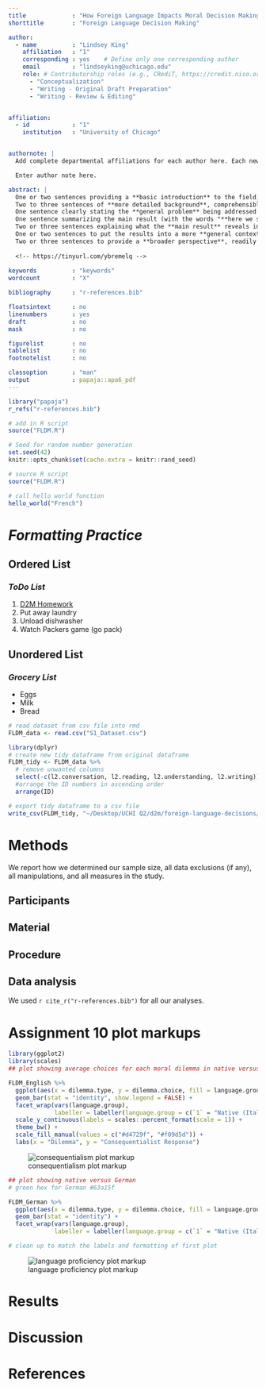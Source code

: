 ```yaml
---
title             : "How Foreign Language Impacts Moral Decision Making"
shorttitle        : "Foreign Language Decision Making"

author: 
  - name          : "Lindsey King"
    affiliation   : "1"
    corresponding : yes    # Define only one corresponding author
    email         : "lindseyking@uchicago.edu"
    role: # Contributorship roles (e.g., CRediT, https://credit.niso.org/)
      - "Conceptualization"
      - "Writing - Original Draft Preparation"
      - "Writing - Review & Editing"


affiliation:
  - id            : "1"
    institution   : "University of Chicago"


authornote: |
  Add complete departmental affiliations for each author here. Each new line herein must be indented, like this line.

  Enter author note here.

abstract: |
  One or two sentences providing a **basic introduction** to the field,  comprehensible to a scientist in any discipline.
  Two to three sentences of **more detailed background**, comprehensible  to scientists in related disciplines.
  One sentence clearly stating the **general problem** being addressed by  this particular study.
  One sentence summarizing the main result (with the words "**here we show**" or their equivalent).
  Two or three sentences explaining what the **main result** reveals in direct comparison to what was thought to be the case previously, or how the  main result adds to previous knowledge.
  One or two sentences to put the results into a more **general context**.
  Two or three sentences to provide a **broader perspective**, readily comprehensible to a scientist in any discipline.
  
  <!-- https://tinyurl.com/ybremelq -->
  
keywords          : "keywords"
wordcount         : "X"

bibliography      : "r-references.bib"

floatsintext      : no
linenumbers       : yes
draft             : no
mask              : no

figurelist        : no
tablelist         : no
footnotelist      : no

classoption       : "man"
output            : papaja::apa6_pdf
---
```


```r
library("papaja")
r_refs("r-references.bib")

# add in R script
source("FLDM.R")
```

```r
# Seed for random number generation
set.seed(42)
knitr::opts_chunk$set(cache.extra = knitr::rand_seed)
```

```r
# source R script
source("FLDM.R")
```

```r
# call hello world function
hello_world("French")
```

<!-- Assignment #5 basic markdown formatting practice -->

# **_Formatting Practice_**

## **Ordered List**
### _ToDo List_
1. [D2M Homework](https://nrdowling.github.io/d2m/index.html#Course_schedule) 
2. Put away laundry
3. Unload dishwasher
4. Watch Packers game (go pack)

## **Unordered List**
### _Grocery List_
* Eggs
* Milk
* Bread

```r
# read dataset from csv file into rmd
FLDM_data <- read.csv("S1_Dataset.csv")
```

<!-- data tidying todo
  - remove extra columns (only need r2 mean score, not individuals)
  - arrange participant IDs in order 
  - add zeros before id numbers with stringr to make each id number 3 digits long (consistency) -->

```r
library(dplyr)
# create new tidy dataframe from original dataframe
FLDM_tidy <- FLDM_data %>% 
  # remove unwanted columns
  select(-c(l2.conversation, l2.reading, l2.understanding, l2.writing)) %>% 
  #arrange the ID numbers in ascending order
  arrange(ID)

# export tidy dataframe to a csv file
write_csv(FLDM_tidy, "~/Desktop/UCHI Q2/d2m/foreign-language-decisions/FLDM_tidy.csv") 
```

  
# Methods
We report how we determined our sample size, all data exclusions (if any), all manipulations, and all measures in the study. <!-- 21-word solution (Simmons, Nelson & Simonsohn, 2012; retrieved from http://ssrn.com/abstract=2160588) -->

## Participants

## Material

## Procedure

## Data analysis
We used `r cite_r("r-references.bib")` for all our analyses.

# Assignment 10 plot markups
```r
library(ggplot2)
library(scales)
## plot showing average choices for each moral dilemma in native versus foreign lang.

FLDM_English %>% 
  ggplot(aes(x = dilemma.type, y = dilemma.choice, fill = language.group)) +
  geom_bar(stat = "identity", show.legend = FALSE) +
  facet_wrap(vars(language.group),
             labeller = labeller(language.group = c(`1` = "Native (Italian)", `5` = "Foreign (English)"))) +
  scale_y_continuous(labels = scales::percent_format(scale = 1)) +
  theme_bw() +
  scale_fill_manual(values = c("#d4729f", "#f09d5d")) +
  labs(x = "Dilemma", y = "Consequentialist Response")
```
 
![consequentialism plot markup](plot1markup.jpg)

```r

## plot showing native versus German
# green hex for German #63a15f

FLDM_German %>% 
  ggplot(aes(x = dilemma.type, y = dilemma.choice, fill = language.group)) +
  geom_bar(stat = "identity") +
  facet_wrap(vars(language.group),
             labeller = labeller(language.group = c(`1` = "Native (Italian)", `3` = "Foreign (German)")))

# clean up to match the labels and formatting of first plot
```

![language proficiency plot markup](plot2markup.jpg)

# Results

# Discussion


\newpage

# References

::: {#refs custom-style="Bibliography"}
:::
